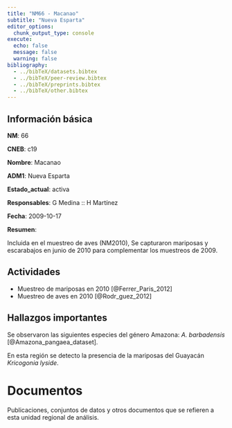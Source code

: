 ```yaml
---
title: "NM66 - Macanao"
subtitle: "Nueva Esparta"
editor_options: 
  chunk_output_type: console
execute:
  echo: false 
  message: false
  warning: false
bibliography: 
  - ../bibTeX/datasets.bibtex
  - ../bibTeX/peer-review.bibtex
  - ../bibTeX/preprints.bibtex
  - ../bibTeX/other.bibtex
---
```


## Información básica

**NM**: 66

**CNEB**: c19

**Nombre**: Macanao

**ADM1**: Nueva Esparta

**Estado_actual**: activa

**Responsables**: G Medina :: H Martínez

**Fecha**: 2009-10-17

**Resumen**: <p>Incluida en el muestreo de aves (NM2010), Se capturaron mariposas y escarabajos en junio de 2010 para complementar los muestreos de 2009.</p>


## Actividades

- Muestreo de mariposas en 2010 [@Ferrer_Paris_2012]
- Muestreo de aves en 2010 [@Rodr_guez_2012]


## Hallazgos importantes

Se observaron las siguientes especies del género Amazona: *A. barbadensis* [@Amazona_pangaea_dataset].

En esta región se detecto la presencia de la mariposas del Guayacán *Kricogonia lyside*.


# Documentos

Publicaciones, conjuntos de datos y otros documentos que se refieren a esta unidad regional de análisis.

::: {#refs}
:::

